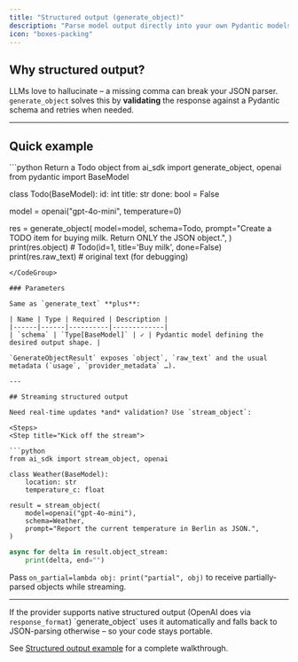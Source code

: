 ```yaml
---
title: "Structured output (generate_object)"
description: "Parse model output directly into your own Pydantic models – goodbye fragile JSON regex!"
icon: "boxes-packing"
---
```



## Why structured output?

LLMs love to hallucinate – a missing comma can break your JSON parser.
`generate_object` solves this by **validating** the response against a Pydantic schema and retries when needed.

---

## Quick example

<CodeGroup>
```python Return a Todo object
from ai_sdk import generate_object, openai
from pydantic import BaseModel

class Todo(BaseModel):
id: int
title: str
done: bool = False

model = openai("gpt-4o-mini", temperature=0)

res = generate_object(
model=model,
schema=Todo,
prompt="Create a TODO item for buying milk. Return ONLY the JSON object.",
)
print(res.object) # Todo(id=1, title='Buy milk', done=False)
print(res.raw_text) # original text (for debugging)

````
</CodeGroup>

### Parameters

Same as `generate_text` **plus**:

| Name | Type | Required | Description |
|------|------|----------|-------------|
| `schema` | `Type[BaseModel]` | ✓ | Pydantic model defining the desired output shape. |

`GenerateObjectResult` exposes `object`, `raw_text` and the usual metadata (`usage`, `provider_metadata` …).

---

## Streaming structured output

Need real-time updates *and* validation? Use `stream_object`:

<Steps>
<Step title="Kick off the stream">

```python
from ai_sdk import stream_object, openai

class Weather(BaseModel):
    location: str
    temperature_c: float

result = stream_object(
    model=openai("gpt-4o-mini"),
    schema=Weather,
    prompt="Report the current temperature in Berlin as JSON.",
)
````

</Step>
<Step title="Consume deltas + partial objects">

```python
async for delta in result.object_stream:
    print(delta, end="")
```

Pass `on_partial=lambda obj: print("partial", obj)` to receive partially-parsed objects while streaming.

</Step>
</Steps>

---

<Tip>
  If the provider supports native structured output (OpenAI does via <code>response_format</code>)
  `generate_object` uses it automatically and falls back to JSON-parsing otherwise – so your code
  stays portable.
</Tip>

See <a href="/examples/structured-output">Structured output example</a> for a complete walkthrough.
